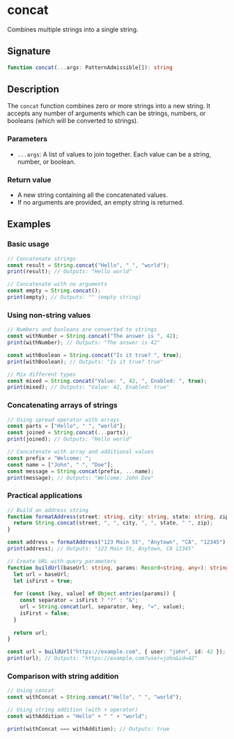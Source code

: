 # concat

Combines multiple strings into a single string.

## Signature

```ts
function concat(...args: PatternAdmissible[]): string
```

## Description

The `concat` function combines zero or more strings into a new string. It accepts any number of arguments which can be strings, numbers, or booleans (which will be converted to strings).

### Parameters
- `...args`: A list of values to join together. Each value can be a string, number, or boolean.

### Return value
- A new string containing all the concatenated values.
- If no arguments are provided, an empty string is returned.

## Examples

### Basic usage

```ts
// Concatenate strings
const result = String.concat("Hello", " ", "world");
print(result); // Outputs: "Hello world"

// Concatenate with no arguments
const empty = String.concat();
print(empty); // Outputs: "" (empty string)
```

### Using non-string values

```ts
// Numbers and booleans are converted to strings
const withNumber = String.concat("The answer is ", 42);
print(withNumber); // Outputs: "The answer is 42"

const withBoolean = String.concat("Is it true? ", true);
print(withBoolean); // Outputs: "Is it true? true"

// Mix different types
const mixed = String.concat("Value: ", 42, ", Enabled: ", true);
print(mixed); // Outputs: "Value: 42, Enabled: true"
```

### Concatenating arrays of strings

```ts
// Using spread operator with arrays
const parts = ["Hello", " ", "world"];
const joined = String.concat(...parts);
print(joined); // Outputs: "Hello world"

// Concatenate with array and additional values
const prefix = "Welcome: ";
const name = ["John", " ", "Doe"];
const message = String.concat(prefix, ...name);
print(message); // Outputs: "Welcome: John Doe"
```

### Practical applications

```ts
// Build an address string
function formatAddress(street: string, city: string, state: string, zip: string): string {
  return String.concat(street, ", ", city, ", ", state, " ", zip);
}

const address = formatAddress("123 Main St", "Anytown", "CA", "12345");
print(address); // Outputs: "123 Main St, Anytown, CA 12345"

// Create URL with query parameters
function buildUrl(baseUrl: string, params: Record<string, any>): string {
  let url = baseUrl;
  let isFirst = true;
  
  for (const [key, value] of Object.entries(params)) {
    const separator = isFirst ? "?" : "&";
    url = String.concat(url, separator, key, "=", value);
    isFirst = false;
  }
  
  return url;
}

const url = buildUrl("https://example.com", { user: "john", id: 42 });
print(url); // Outputs: "https://example.com?user=john&id=42"
```

### Comparison with string addition

```ts
// Using concat
const withConcat = String.concat("Hello", " ", "world");

// Using string addition (with + operator)
const withAddition = "Hello" + " " + "world";

print(withConcat === withAddition); // Outputs: true
```